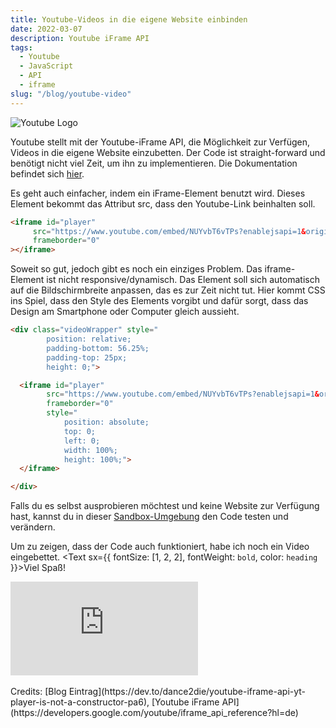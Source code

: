 ```yaml
---
title: Youtube-Videos in die eigene Website einbinden
date: 2022-03-07
description: Youtube iFrame API
tags:
  - Youtube
  - JavaScript
  - API
  - iframe
slug: "/blog/youtube-video"
---
```


![Youtube Logo](./yt-logo_new.jpg)

Youtube stellt mit der Youtube-iFrame API, die Möglichkeit zur Verfügen, Videos in die eigene Website einzubetten.
Der Code ist straight-forward und benötigt nicht viel Zeit, um ihn zu implementieren. Die Dokumentation befindet sich [hier](https://developers.google.com/youtube/iframe_api_reference?hl=de).

Es geht auch einfacher, indem ein iFrame-Element benutzt wird. Dieses Element bekommt das Attribut src, dass den Youtube-Link beinhalten soll.

```html
<iframe id="player"
     src="https://www.youtube.com/embed/NUYvbT6vTPs?enablejsapi=1&origin=http://example.com"
     frameborder="0"
></iframe>
```

Soweit so gut, jedoch gibt es noch ein einziges Problem. Das iframe-Element ist nicht responsive/dynamisch. Das Element soll sich automatisch
auf die Bildschirmbreite anpassen, das es zur Zeit nicht tut. Hier kommt CSS ins Spiel, dass den Style des Elements vorgibt und dafür sorgt, dass das Design
am Smartphone oder Computer gleich aussieht.

```html
<div class="videoWrapper" style="
        position: relative;
       	padding-bottom: 56.25%;
       	padding-top: 25px;
       	height: 0;">

  <iframe id="player"
        src="https://www.youtube.com/embed/NUYvbT6vTPs?enablejsapi=1&origin=http://example.com"
        frameborder="0"
        style="
            position: absolute;
            top: 0;
            left: 0;
            width: 100%;
            height: 100%;">
  </iframe>

</div>
```

Falls du es selbst ausprobieren möchtest und keine Website zur Verfügung hast, kannst du in dieser [Sandbox-Umgebung](https://jsfiddle.net/omarjuvera/8zkunqxy/2/) den Code testen und verändern.


Um zu zeigen, dass der Code auch funktioniert, habe ich noch ein Video eingebettet. <Text sx={{ fontSize: [1, 2, 2], fontWeight: `bold`, color: `heading` }}>Viel Spaß!</Text>

<div class="videoWrapper" style={{
        position: 'relative',
       	paddingBottom: '56.25%',
       	paddingTop: '25px',
       	height: 0}}>

  <iframe id="player"
        src="https://www.youtube.com/embed/NUYvbT6vTPs?enablejsapi=1&origin=http://example.com"
        frameborder="0"
        style={{
            position: 'absolute',
            top: '0',
            left: '0',
            width: '100%',
            height: '100%'}}>
  </iframe>

</div>
<br/>
Credits:
[Blog Eintrag](https://dev.to/dance2die/youtube-iframe-api-yt-player-is-not-a-constructor-pa6),
[Youtube iFrame API](https://developers.google.com/youtube/iframe_api_reference?hl=de)
